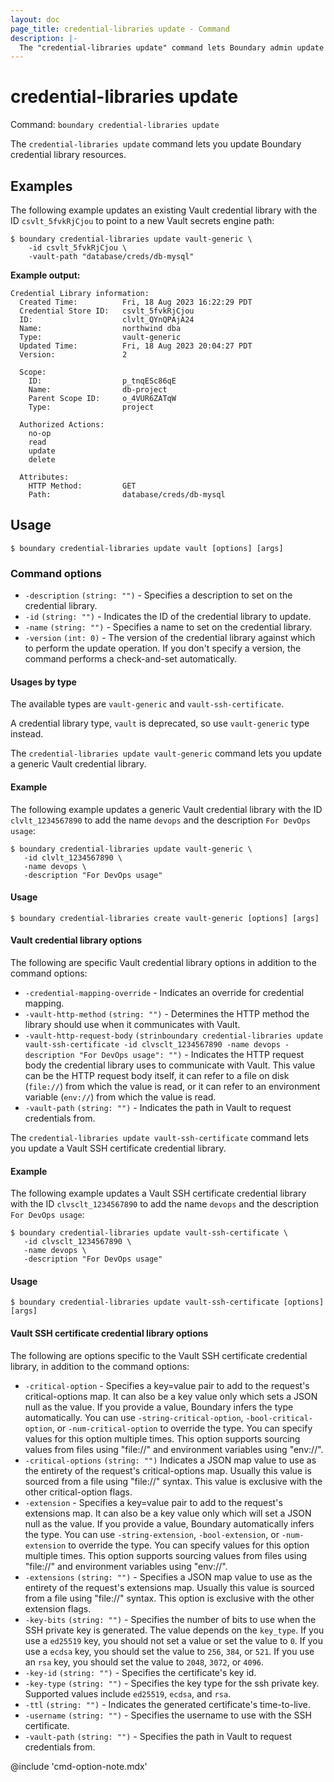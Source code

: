 ```yaml
---
layout: doc
page_title: credential-libraries update - Command
description: |-
  The "credential-libraries update" command lets Boundary admin update a credential library resource.
---
```


# credential-libraries update

Command: `boundary credential-libraries update`

The `credential-libraries update` command lets you update Boundary credential library resources.

## Examples

The following example updates an existing Vault credential library with the ID `csvlt_5fvkRjCjou` to point to a new Vault secrets engine path:

```shell-session
$ boundary credential-libraries update vault-generic \
    -id csvlt_5fvkRjCjou \
    -vault-path "database/creds/db-mysql"
```

**Example output:**

<CodeBlockConfig hideClipboard>

```plaintext
Credential Library information:
  Created Time:          Fri, 18 Aug 2023 16:22:29 PDT
  Credential Store ID:   csvlt_5fvkRjCjou
  ID:                    clvlt_QYnQPAjA24
  Name:                  northwind dba
  Type:                  vault-generic
  Updated Time:          Fri, 18 Aug 2023 20:04:27 PDT
  Version:               2

  Scope:
    ID:                  p_tnqESc86qE
    Name:                db-project
    Parent Scope ID:     o_4VUR6ZATqW
    Type:                project

  Authorized Actions:
    no-op
    read
    update
    delete

  Attributes:
    HTTP Method:         GET
    Path:                database/creds/db-mysql
```

</CodeBlockConfig>


## Usage

<CodeBlockConfig hideClipboard>

```shell-session
$ boundary credential-libraries update vault [options] [args]
```

</CodeBlockConfig>

### Command options

- `-description` `(string: "")` - Specifies a description to set on the credential library.
- `-id` `(string: "")` - Indicates the ID of the credential library to update.
- `-name` `(string: "")` - Specifies a name to set on the credential library.
- `-version` `(int: 0)` - The version of the credential library against which to perform the update operation.
If you don't specify a version, the command performs a check-and-set automatically.

#### Usages by type

The available types are `vault-generic` and `vault-ssh-certificate`.

<Note>

A credential library type, `vault` is deprecated, so use `vault-generic` type
instead.

</Note>

<Tabs>
<Tab heading="Vault">

The `credential-libraries update vault-generic` command lets you update a generic Vault credential library.

#### Example

The following example updates a generic Vault credential library with the ID `clvlt_1234567890` to add the name `devops` and the description `For DevOps usage`:

```shell-session
$ boundary credential-libraries update vault-generic \
   -id clvlt_1234567890 \
   -name devops \
   -description "For DevOps usage"
```

#### Usage

<CodeBlockConfig hideClipboard>

```shell-session
$ boundary credential-libraries create vault-generic [options] [args]
```

</CodeBlockConfig>

#### Vault credential library options

The following are specific Vault credential library options in addition to the command options:

- `-credential-mapping-override`  - Indicates an override for credential mapping.
- `-vault-http-method` `(string: "")` - Determines the HTTP method the library should use when it communicates with Vault.
- `-vault-http-request-body` `(strinboundary credential-libraries update vault-ssh-certificate -id clvsclt_1234567890 -name devops -description "For DevOps usage": "")` - Indicates the HTTP request body the credential library uses to communicate with Vault.
This value can be the HTTP request body itself, it can refer to a file on disk (`file://`) from which the value is read, or it can refer to an environment variable (`env://`) from which the value is read.
- `-vault-path` `(string: "")` - Indicates the path in Vault to request credentials from.

</Tab>

<Tab heading="Vault SSH certificate">

The `credential-libraries update vault-ssh-certificate` command lets you update a Vault SSH certificate credential library.

#### Example

The following example updates a Vault SSH certificate credential library with the ID `clvsclt_1234567890` to add the name `devops` and the description `For DevOps usage`:

```shell-session
$ boundary credential-libraries update vault-ssh-certificate \
   -id clvsclt_1234567890 \
   -name devops \
   -description "For DevOps usage"
```

#### Usage

<CodeBlockConfig hideClipboard>

```shell-session
$ boundary credential-libraries update vault-ssh-certificate [options] [args]
```

</CodeBlockConfig>

#### Vault SSH certificate credential library options

The following are options specific to the Vault SSH certificate credential library, in addition to the command options:

- `-critical-option`  - Specifies a key=value pair to add to the request's
   critical-options map.
   It can also be a key value only which sets a JSON null as the value.
   If you provide a value, Boundary infers the type automatically.
   You can use `-string-critical-option`, `-bool-critical-option`, or `-num-critical-option` to override the type.
   You can specify values for this option multiple times.
   This option supports sourcing values from files using "file://" and environment variables using "env://".
- `-critical-options` `(string: "")` Indicates a JSON  map value to use as the entirety of the request's critical-options map.
Usually this value is sourced from a file using "file://" syntax.
This value is exclusive with the other critical-option flags.
- `-extension`  - Specifies a key=value pair to add to the request's extensions map.
It can also be a key value only which will set a JSON null as the value.
If you provide a value, Boundary automatically infers the type.
You can use `-string-extension`, `-bool-extension`, or `-num-extension` to override the type.
You can specify values for this option multiple times.
This option supports sourcing values from files using "file://" and environment variables using "env://".
- `-extensions` `(string: "")` - Specifies a JSON map value to use as the entirety of
   the request's extensions map.
   Usually this value is sourced from a file using "file://" syntax.
   This option is exclusive with the other extension flags.
- `-key-bits` `(string: "")` - Specifies the number of bits to use when the SSH private key is generated.
The value depends on the `key_type`.
If you use a `ed25519` key, you should not set a value or set the value to `0`.
If you use a `ecdsa` key, you should set the value to `256`, `384`, or `521`.
If you use an `rsa` key, you should set the value to `2048`, `3072`, or `4096`.
- `-key-id` `(string: "")` - Specifies the certificate's key id.
- `-key-type` `(string: "")` - Specifies the key type for the ssh private key.
Supported values include `ed25519`, `ecdsa`, and `rsa`.
- `-ttl` `(string: "")` - Indicates the generated certificate's time-to-live.
- `-username` `(string: "")` - Specifies the username to use with the SSH certificate.
- `-vault-path` `(string: "")` - Specifies the path in Vault to request credentials from.

</Tab>
</Tabs>


@include 'cmd-option-note.mdx'